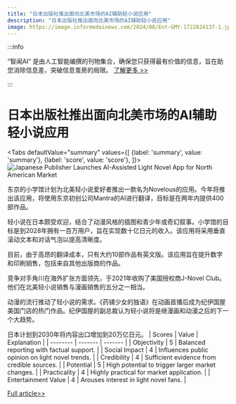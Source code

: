 ```yaml
---
title: "日本出版社推出面向北美市场的AI辅助轻小说应用"
description: "日本出版社推出面向北美市场的AI辅助轻小说应用"
image: https://image.informedainews.com/2024/08/Ent-GMY-1722824137-1.jpg
---
```



:::info

“智闻AI“ 是由人工智能编撰的刊物集合，确保您只获得最有价值的信息，旨在助您消除信息差，突破信息茧房的局限。  [了解更多 >>](/)

:::

# 日本出版社推出面向北美市场的AI辅助轻小说应用


<Tabs
	defaultValue="summary"
	values={[
	{label: 'summary', value: 'summary'},
	{label: 'score', value: 'score'},
]}>
<TabItem value="summary">
<img
  src="https://image.informedainews.com/2024/08/Ent-GMY-1722824137-1.jpg"
  alt="Japanese Publisher Launches AI-Assisted Light Novel App for North American Market"
/>



东京的小学馆计划为北美轻小说爱好者推出一款名为Novelous的应用。今年将推出该应用，将使用东京初创公司Mantra的AI进行翻译，目标是在两年内提供400部作品。

轻小说在日本颇受欢迎，结合了动漫风格的插图和青少年或奇幻叙事。小学馆的目标是到2028年拥有一百万用户，旨在实现数十亿日元的收入。该应用将采用垂直滚动文本和对话气泡以提高清晰度。

目前，由于高昂的翻译成本，只有大约10部作品有英文版。该应用旨在提升数字和印刷销售，包括来自其他出版商的作品。

竞争对手角川在海外扩张方面领先，于2021年收购了美国授权商J-Novel Club。他们在北美轻小说销售与漫画销售的五分之一相当。

动漫的流行推动了轻小说的需求。《药铺少女的独语》在动画首播后成为纪伊国屋美国门店的热门作品。纪伊国屋的副总裁认为轻小说将是继漫画和动漫之后的下一个大趋势。

日本计划到2030年将内容出口增加到20万亿日元。
</TabItem>
<TabItem value="score">
	| Scores     | Value   | Explanation |
	| -------- | ------- | ------- |
	| Objectivity  | 5    | Balanced reporting with factual support.    |
	| Social Impact | 4     | Influences public opinion on light novel trends.    |
	| Credibility    | 4    | Sufficient evidence from credible sources.    |
	| Potential    | 5    | High potential to trigger larger market changes.    |
	| Practicality    | 4    | Highly practical for market application.    |
	| Entertainment Value    | 4    | Arouses interest in light novel fans.    |
</TabItem>
</Tabs>

[Full article>>](https://asia.nikkei.com/Business/Media-Entertainment/Japanese-publisher-to-launch-light-novel-app-with-AI-assisted-translations)
